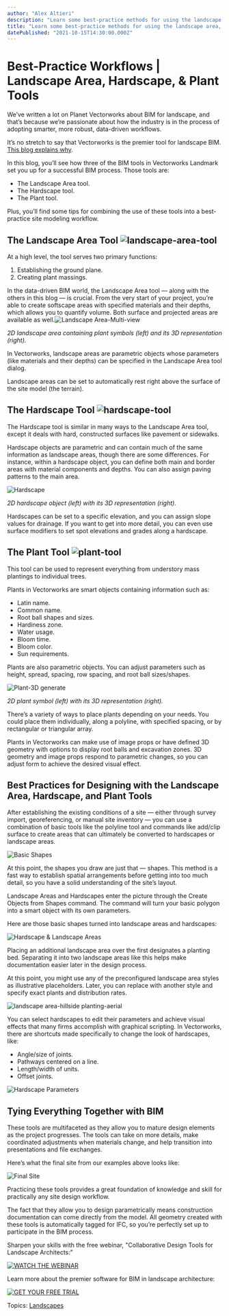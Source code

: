 ```yaml
---
author: "Alex Altieri"
description: "Learn some best-practice methods for using the landscape area, hardscape, and plant tools in a BIM for landscape or site design process in Vectorworks."
title: "Learn some best-practice methods for using the landscape area, hardscape, and plant tools in a BIM for landscape or site design process in Vectorworks." 
datePublished: "2021-10-15T14:30:00.000Z"
---
```

# Best-Practice Workflows | Landscape Area, Hardscape, & Plant Tools

We’ve written a lot on Planet Vectorworks about BIM for landscape, and that’s because we’re passionate about how the industry is in the process of adopting smarter, more robust, data-driven workflows.

It’s no stretch to say that Vectorworks is the premier tool for landscape BIM. [This blog explains why](../../../net/vectorworks/blog/why-bim-is-taking-over-landscape-architecture.html).

In this blog, you’ll see how three of the BIM tools in Vectorworks Landmark set you up for a successful BIM process. Those tools are:

* The Landscape Area tool.
* The Hardscape tool.
* The Plant tool.

Plus, you’ll find some tips for combining the use of these tools into a best-practice site modeling workflow.

## The Landscape Area Tool ![landscape-area-tool](https://blog.vectorworks.net/hs-fs/hubfs/Blog%20Images/211012_B4L%20Tools/landscape-area-tool.png?width=33&name=landscape-area-tool.png)

At a high level, the tool serves two primary functions:

1. Establishing the ground plane.
2. Creating plant massings.

In the data-driven BIM world, the Landscape Area tool — along with the others in this blog — is crucial. From the very start of your project, you’re able to create softscape areas with specified materials and their depths, which allows you to quantify volume. Both surface and projected areas are available as well.![Landscape Area-Multi-view](https://blog.vectorworks.net/hs-fs/hubfs/Blog%20Images/211012_B4L%20Tools/Landscape%20Area-Multi-view.png?width=3060&name=Landscape%20Area-Multi-view.png)

_2D landscape area containing plant symbols (left) and its 3D representation (right)._

In Vectorworks, landscape areas are parametric objects whose parameters (like materials and their depths) can be specified in the Landscape Area tool dialog.

Landscape areas can be set to automatically rest right above the surface of the site model (the terrain).

## The Hardscape Tool ![hardscape-tool](https://blog.vectorworks.net/hs-fs/hubfs/Blog%20Images/211012_B4L%20Tools/hardscape-tool.png?width=33&name=hardscape-tool.png)

The Hardscape tool is similar in many ways to the Landscape Area tool, except it deals with hard, constructed surfaces like pavement or sidewalks.

Hardscape objects are parametric and can contain much of the same information as landscape areas, though there are some differences. For instance, within a hardscape object, you can define both main and border areas with material components and depths. You can also assign paving patterns to the main area.

![Hardscape](https://blog.vectorworks.net/hs-fs/hubfs/Blog%20Images/211012_B4L%20Tools/Hardscape.png?width=3064&name=Hardscape.png)

_2D hardscape object (left) with its 3D representation (right)._

Hardscapes can be set to a specific elevation, and you can assign slope values for drainage. If you want to get into more detail, you can even use surface modifiers to set spot elevations and grades along a hardscape.

## The Plant Tool ![plant-tool](https://blog.vectorworks.net/hs-fs/hubfs/Blog%20Images/211012_B4L%20Tools/plant-tool.png?width=33&name=plant-tool.png)

This tool can be used to represent everything from understory mass plantings to individual trees.

Plants in Vectorworks are smart objects containing information such as:

* Latin name.
* Common name.
* Root ball shapes and sizes.
* Hardiness zone.
* Water usage.
* Bloom time.
* Bloom color.
* Sun requirements.

Plants are also parametric objects. You can adjust parameters such as height, spread, spacing, row spacing, and root ball sizes/shapes.

![Plant-3D generate](https://blog.vectorworks.net/hs-fs/hubfs/Blog%20Images/211012_B4L%20Tools/Plant-3D%20generate.png?width=3034&name=Plant-3D%20generate.png)

_2D plant symbol (left) with its 3D representation (right)._

There’s a variety of ways to place plants depending on your needs. You could place them individually, along a polyline, with specified spacing, or by rectangular or triangular array.

Plants in Vectorworks can make use of image props or have defined 3D geometry with options to display root balls and excavation zones. 3D geometry and image props respond to parametric changes, so you can adjust form to achieve the desired visual effect.

## Best Practices for Designing with the Landscape Area, Hardscape, and Plant Tools

After establishing the existing conditions of a site — either through survey import, georeferencing, or manual site inventory — you can use a combination of basic tools like the polyline tool and commands like add/clip surface to create areas that can ultimately be converted to hardscapes or landscape areas.

![Basic Shapes](https://blog.vectorworks.net/hs-fs/hubfs/Blog%20Images/211012_B4L%20Tools/Basic%20Shapes.png?width=1400&name=Basic%20Shapes.png)

At this point, the shapes you draw are just that — shapes. This method is a fast way to establish spatial arrangements before getting into too much detail, so you have a solid understanding of the site’s layout.

Landscape Areas and Hardscapes enter the picture through the Create Objects from Shapes command. The command will turn your basic polygon into a smart object with its own parameters.

Here are those basic shapes turned into landscape areas and hardscapes:

![Hardscape & Landscape Areas](https://blog.vectorworks.net/hs-fs/hubfs/Blog%20Images/211012_B4L%20Tools/Hardscape%20%26%20Landscape%20Areas.png?width=1400&name=Hardscape%20%26%20Landscape%20Areas.png)

Placing an additional landscape area over the first designates a planting bed. Separating it into two landscape areas like this helps make documentation easier later in the design process.

At this point, you might use any of the preconfigured landscape area styles as illustrative placeholders. Later, you can replace with another style and specify exact plants and distribution rates.

![landscape area-hillside planting-aerial](https://blog.vectorworks.net/hs-fs/hubfs/Blog%20Images/211012_B4L%20Tools/landscape%20area-hillside%20planting-aerial.png?width=1440&name=landscape%20area-hillside%20planting-aerial.png)

You can select hardscapes to edit their parameters and achieve visual effects that many firms accomplish with graphical scripting. In Vectorworks, there are shortcuts made specifically to change the look of hardscapes, like:

* Angle/size of joints.
* Pathways centered on a line.
* Length/width of units.
* Offset joints.

![Hardscape Parameters](https://blog.vectorworks.net/hs-fs/hubfs/Blog%20Images/211012_B4L%20Tools/Hardscape%20Parameters.png?width=1400&name=Hardscape%20Parameters.png)

## Tying Everything Together with BIM

These tools are multifaceted as they allow you to mature design elements as the project progresses. The tools can take on more details, make coordinated adjustments when materials change, and help transition into presentations and file exchanges.

Here’s what the final site from our examples above looks like:

![Final Site](https://blog.vectorworks.net/hs-fs/hubfs/Blog%20Images/211012_B4L%20Tools/Final%20Site.png?width=1400&name=Final%20Site.png)

Practicing these tools provides a great foundation of knowledge and skill for practically any site design workflow.

The fact that they allow you to design parametrically means construction documentation can come directly from the model. All geometry created with these tools is automatically tagged for IFC, so you’re perfectly set up to participate in the BIM process.

Sharpen your skills with the free webinar, "Collaborative Design Tools for Landscape Architects:" 

[![WATCH THE WEBINAR](https://no-cache.hubspot.com/cta/default/3018241/c223e1aa-36f3-49f7-8dfd-0ca7705149ca.png)](https://cta-redirect.hubspot.com/cta/redirect/3018241/c223e1aa-36f3-49f7-8dfd-0ca7705149ca) 

Learn more about the premier software for BIM in landscape architecture:

[![GET YOUR FREE TRIAL](https://no-cache.hubspot.com/cta/default/3018241/fd39cb3a-2285-4460-a85e-d4af2157893d.png)](https://cta-redirect.hubspot.com/cta/redirect/3018241/fd39cb3a-2285-4460-a85e-d4af2157893d) 

 Topics: [Landscapes](https://blog.vectorworks.net/topic/landscapes) 

 